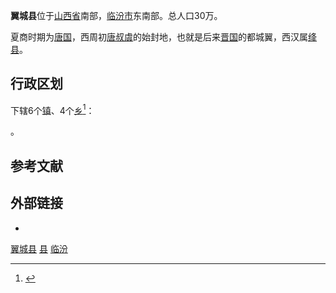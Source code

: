 {{Infobox China County
|Belong = [[山西省|山西省]][[临汾市|临汾市]]
}}

'''翼城县'''位于[[山西省|山西省]]南部，[[临汾市|临汾市]]东南部。总人口30万。

夏商时期为[[唐国|唐国]]，西周初[[唐叔虞|唐叔虞]]的始封地，也就是后来[[晋国|晋国]]的都城翼，西汉属[[绛县|绛县]]。

== 行政区划 ==
{{PAGENAMEBASE}}下辖6个[[行政建制镇|镇]]、4个[[乡_(中华人民共和国)|乡]]<ref>{{PRC admin/ref sgc|14/10/22}}</ref>：

{{PRC admin/children|14/10/22}}。

== 参考文献 ==
{{reflist}}

== 外部链接 ==
* {{Official website|http://www.yicheng.gov.cn/|name=翼城县人民政府门户网站}}

{{山西行政区划小作品}}
{{翼城县行政区划}}
{{临汾市行政区划}}
{{山西行政区划}}

[[Category:翼城县|]]
[[Category:临汾区县市|县]]
[[Category:山西省县份|临汾]]